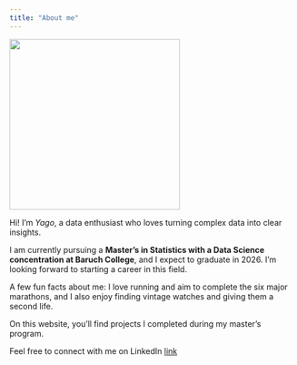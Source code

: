 ```yaml
---
title: "About me"
---
```


![](https://cdn.prod.website-files.com/637e7afd450ee24fb878e5b0/686b5c054aee5acbf1f8d4fc_acb8f103-3305-46d4-8294-2865af94ecd1.png){fig-align="center" width=300 height=300}

Hi! I’m *Yago*, a data enthusiast who loves turning complex data into clear insights.

I am currently pursuing a **Master’s in Statistics with a Data Science concentration at Baruch College**, and I expect to graduate in 2026. I’m looking forward to starting a career in this field.

A few fun facts about me: I love running and aim to complete the six major marathons, and I also enjoy finding vintage watches and giving them a second life.

On this website, you’ll find projects I completed during my master’s program.

Feel free to connect with me on LinkedIn [link](https://www.linkedin.com/in/yagoparada)
